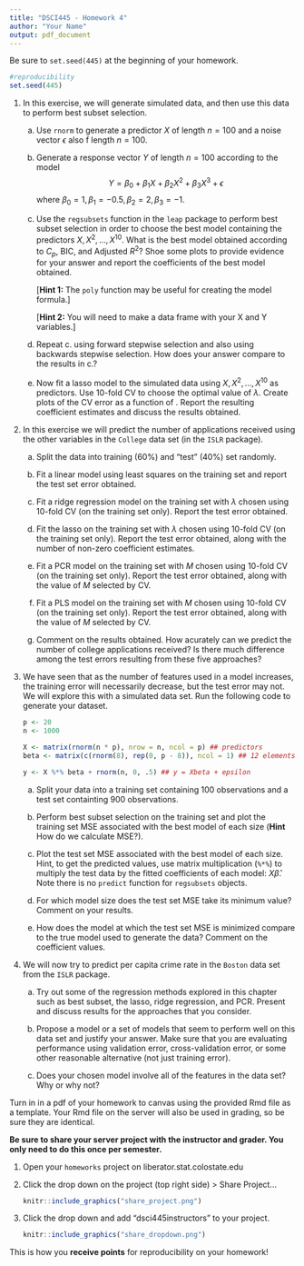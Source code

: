 ```yaml
---
title: "DSCI445 - Homework 4"
author: "Your Name"
output: pdf_document
---
```


Be sure to `set.seed(445)` at the beginning of your homework. 

```r
#reproducibility
set.seed(445)
```

1. In this exercise, we will generate simulated data, and then use this data to perform best subset selection.

    a) Use `rnorm` to generate a predictor $X$ of length $n = 100$ and a noise vector $\epsilon$ also f length $n = 100$.
    
    b) Generate a response vector $Y$ of length $n = 100$ according to the model
        $$
        Y = \beta_0 + \beta_1 X + \beta_2 X^2 + \beta_3 X^3 + \epsilon
        $$
        where $\beta_0 = 1, \beta_1 = -0.5, \beta_2 = 2, \beta_3 = -1$.
    
    c) Use the `regsubsets` function in the `leap` package to perform best subset selection in order to choose the best model containing the predictors $X, X^2, \dots, X^{10}$. What is the best model obtained according to $C_p$, BIC, and Adjusted $R^2$? Shoe some plots to provide evidence for your answer and report the coefficients of the best model obtained. 
    
        [**Hint 1:** The `poly` function may be useful for creating the model formula.]
        
        [**Hint 2:** You will need to make a data frame with your X and Y variables.]
        
    d) Repeat c. using forward stepwise selection and also using backwards stepwise selection. How does your answer compare to the results in c.?
    
    e) Now fit a lasso model to the simulated data using $X, X^2, \dots, X^{10}$ as predictors. Use $10$-fold CV to choose the optimal value of $\lambda$. Create plots of the CV error as a function of \lambda. Report the resulting coefficient estimates and discuss the results obtained.
    
2. In this exercise we will predict the number of applications received using the other variables in the `College` data set (in the `ISLR` package).

    a) Split the data into training (60%) and "test" (40%) set randomly.
    
    b) Fit a linear model using least squares on the training set and report the test set error obtained.
    
    c) Fit a ridge regression model on the training set with $\lambda$ chosen using 10-fold CV (on the training set only). Report the test error obtained.
    
    d) Fit the lasso on the training set with $\lambda$ chosen using 10-fold CV (on the training set only). Report the test error obtained, along with the number of non-zero coefficient estimates.
    
    e) Fit a PCR model on the training set with $M$ chosen using 10-fold CV (on the training set only). Report the test error obtained, along with the value of $M$ selected by CV.
    
    f) Fit a PLS model on the training set with $M$ chosen using 10-fold CV (on the training set only). Report the test error obtained, along with the value of $M$ selected by CV.
    
    g) Comment on the results obtained. How acurately can we predict the number of college applications received? Is there much difference among the test errors resulting from these five approaches?
    
3. We have seen that as the number of features used in a model increases, the training error will necessarily decrease, but the test error may not. We will explore this with a simulated data set. Run the following code to generate your dataset.

    ```r
    p <- 20
    n <- 1000
    
    X <- matrix(rnorm(n * p), nrow = n, ncol = p) ## predictors
    beta <- matrix(c(rnorm(8), rep(0, p - 8)), ncol = 1) ## 12 elements are equal to zero
    
    y <- X %*% beta + rnorm(n, 0, .5) ## y = Xbeta + epsilon
    ```

    a. Split your data into a training set containing 100 observations and a test set containting 900 observations.
    
    b. Perform best subset selection on the training set and plot the training set MSE associated with the best model of each size (**Hint** How do we calculate MSE?).
    
    c. Plot the test set MSE associated with the best model of each size. Hint, to get the predicted values, use matrix multiplication (`%*%`) to multiply the test data by the fitted coefficients of each model: $X\hat{\beta}$. Note there is no `predict` function for `regsubsets` objects.
    
    d. For which model size does the test set MSE take its minimum value? Comment on your results.
    
    e. How does the model at which the test set MSE is minimized compare to the true model used to generate the data? Comment on the coefficient values.
    
4. We will now try to predict per capita crime rate in the `Boston` data set from the `ISLR` package.

    a. Try out some of the regression methods explored in this chapter such as best subset, the lasso, ridge regression, and PCR. Present and discuss results for the approaches that you consider.
    
    b. Propose a model or a set of models that seem to perform well on this data set and justify your answer. Make sure that you are evaluating performance using validation error, cross-validation error, or some other reasonable alternative (not just training error).
    
    c. Does your chosen model involve all of the features in the data set? Why or why not?

Turn in in a pdf of your homework to canvas using the provided Rmd file as a template. Your Rmd file on the server will also be used in grading, so be sure they are identical.

**Be sure to share your server project with the instructor and grader. You only need to do this once per semester.**

1. Open your `homeworks` project on liberator.stat.colostate.edu
2. Click the drop down on the project (top right side) > Share Project...
    
    ```r
    knitr::include_graphics("share_project.png")
    ```
  
3. Click the drop down and add "dsci445instructors" to your project.

    ```r
    knitr::include_graphics("share_dropdown.png")
    ```

This is how you **receive points** for reproducibility on your homework!